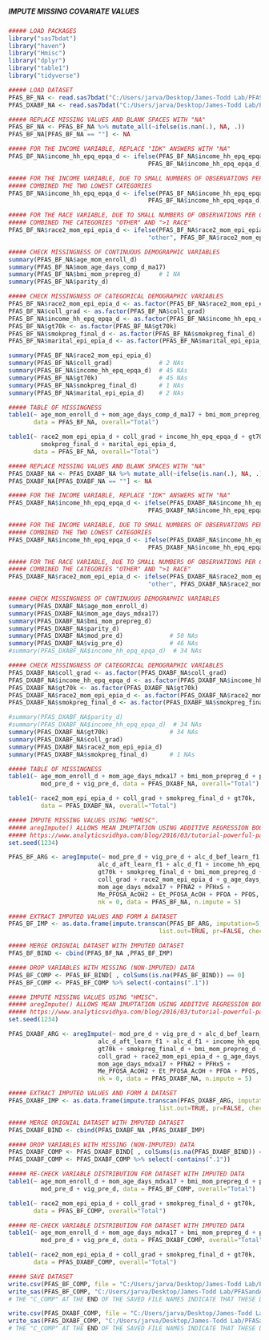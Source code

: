 #####                                 #####
##### IMPUTE MISSING COVARIATE VALUES #####
#####                                 #####

```r
##### LOAD PACKAGES
library("sas7bdat")
library("haven")
library("Hmisc")
library("dplyr")
library("table1")
library("tidyverse")

```

```r
##### LOAD DATASET
PFAS_BF_NA <- read.sas7bdat("C:/Users/jarva/Desktop/James-Todd Lab/PFASandAdiposity/Data/PFAS_BF_C.sas7bdat")
PFAS_DXABF_NA <- read.sas7bdat("C:/Users/jarva/Desktop/James-Todd Lab/PFASandAdiposity/Data/PFAS_DXABF_C.sas7bdat")

```

```r
##### REPLACE MISSING VALUES AND BLANK SPACES WITH "NA"
PFAS_BF_NA <- PFAS_BF_NA %>% mutate_all(~ifelse(is.nan(.), NA, .))
PFAS_BF_NA[PFAS_BF_NA == ""] <- NA

##### FOR THE INCOME VARIABLE, REPLACE "IDK" ANSWERS WITH "NA"
PFAS_BF_NA$income_hh_epq_epqa_d <- ifelse(PFAS_BF_NA$income_hh_epq_epqa_d == 9, NA, 
                                       PFAS_BF_NA$income_hh_epq_epqa_d)

##### FOR THE INCOME VARIABLE, DUE TO SMALL NUMBERS OF OBSERVATIONS PER CATEGORY,
##### COMBINED THE TWO LOWEST CATEGORIES
PFAS_BF_NA$income_hh_epq_epqa_d <- ifelse(PFAS_BF_NA$income_hh_epq_epqa_d == 1 | PFAS_BF_NA$income_hh_epq_epqa_d == 2, 3, 
                                       PFAS_BF_NA$income_hh_epq_epqa_d)

##### FOR THE RACE VARIABLE, DUE TO SMALL NUMBERS OF OBSERVATIONS PER CATEGORY,
##### COMBINED THE CATEGORIES "OTHER" AND ">1 RACE"
PFAS_BF_NA$race2_mom_epi_epia_d <- ifelse(PFAS_BF_NA$race2_mom_epi_epia_d == "more than 1 race", 
                                       "other", PFAS_BF_NA$race2_mom_epi_epia_d)

##### CHECK MISSINGNESS OF CONTINUOUS DEMOGRAPHIC VARIABLES
summary(PFAS_BF_NA$age_mom_enroll_d)
summary(PFAS_BF_NA$mom_age_days_comp_d_ma17)
summary(PFAS_BF_NA$bmi_mom_prepreg_d)     # 1 NA
summary(PFAS_BF_NA$parity_d)              

##### CHECK MISSINGNESS OF CATEGORICAL DEMOGRAPHIC VARIABLES
PFAS_BF_NA$race2_mom_epi_epia_d <- as.factor(PFAS_BF_NA$race2_mom_epi_epia_d)
PFAS_BF_NA$coll_grad <- as.factor(PFAS_BF_NA$coll_grad)
PFAS_BF_NA$income_hh_epq_epqa_d <- as.factor(PFAS_BF_NA$income_hh_epq_epqa_d)
PFAS_BF_NA$gt70k <- as.factor(PFAS_BF_NA$gt70k)
PFAS_BF_NA$smokpreg_final_d <- as.factor(PFAS_BF_NA$smokpreg_final_d)
PFAS_BF_NA$marital_epi_epia_d <- as.factor(PFAS_BF_NA$marital_epi_epia_d)

summary(PFAS_BF_NA$race2_mom_epi_epia_d)
summary(PFAS_BF_NA$coll_grad)             # 2 NAs
summary(PFAS_BF_NA$income_hh_epq_epqa_d)  # 45 NAs
summary(PFAS_BF_NA$gt70k)                 # 45 NAs
summary(PFAS_BF_NA$smokpreg_final_d)      # 1 NAs
summary(PFAS_BF_NA$marital_epi_epia_d)    # 2 NAs

##### TABLE OF MISSINGNESS
table1(~ age_mom_enroll_d + mom_age_days_comp_d_ma17 + bmi_mom_prepreg_d + parity_d, 
       data = PFAS_BF_NA, overall="Total")

table1(~ race2_mom_epi_epia_d + coll_grad + income_hh_epq_epqa_d + gt70k +
         smokpreg_final_d + marital_epi_epia_d,
       data = PFAS_BF_NA, overall="Total")

```

```r
##### REPLACE MISSING VALUES AND BLANK SPACES WITH "NA"
PFAS_DXABF_NA <- PFAS_DXABF_NA %>% mutate_all(~ifelse(is.nan(.), NA, .))
PFAS_DXABF_NA[PFAS_DXABF_NA == ""] <- NA

##### FOR THE INCOME VARIABLE, REPLACE "IDK" ANSWERS WITH "NA"
PFAS_DXABF_NA$income_hh_epq_epqa_d <- ifelse(PFAS_DXABF_NA$income_hh_epq_epqa_d == 9, NA, 
                                       PFAS_DXABF_NA$income_hh_epq_epqa_d)

##### FOR THE INCOME VARIABLE, DUE TO SMALL NUMBERS OF OBSERVATIONS PER CATEGORY,
##### COMBINED THE TWO LOWEST CATEGORIES
PFAS_DXABF_NA$income_hh_epq_epqa_d <- ifelse(PFAS_DXABF_NA$income_hh_epq_epqa_d == 1 | PFAS_DXABF_NA$income_hh_epq_epqa_d == 2, 3, 
                                       PFAS_DXABF_NA$income_hh_epq_epqa_d)

##### FOR THE RACE VARIABLE, DUE TO SMALL NUMBERS OF OBSERVATIONS PER CATEGORY,
##### COMBINED THE CATEGORIES "OTHER" AND ">1 RACE"
PFAS_DXABF_NA$race2_mom_epi_epia_d <- ifelse(PFAS_DXABF_NA$race2_mom_epi_epia_d == "more than 1 race", 
                                       "other", PFAS_DXABF_NA$race2_mom_epi_epia_d)

##### CHECK MISSINGNESS OF CONTINUOUS DEMOGRAPHIC VARIABLES
summary(PFAS_DXABF_NA$age_mom_enroll_d)
summary(PFAS_DXABF_NA$mom_age_days_mdxa17)
summary(PFAS_DXABF_NA$bmi_mom_prepreg_d)     
summary(PFAS_DXABF_NA$parity_d)              
summary(PFAS_DXABF_NA$mod_pre_d)             # 50 NAs
summary(PFAS_DXABF_NA$vig_pre_d)             # 46 NAs
#summary(PFAS_DXABF_NA$income_hh_epq_epqa_d)  # 34 NAs

##### CHECK MISSINGNESS OF CATEGORICAL DEMOGRAPHIC VARIABLES
PFAS_DXABF_NA$coll_grad <- as.factor(PFAS_DXABF_NA$coll_grad)
PFAS_DXABF_NA$income_hh_epq_epqa_d <- as.factor(PFAS_DXABF_NA$income_hh_epq_epqa_d)
PFAS_DXABF_NA$gt70k <- as.factor(PFAS_DXABF_NA$gt70k)
PFAS_DXABF_NA$race2_mom_epi_epia_d <- as.factor(PFAS_DXABF_NA$race2_mom_epi_epia_d)
PFAS_DXABF_NA$smokpreg_final_d <- as.factor(PFAS_DXABF_NA$smokpreg_final_d)

#summary(PFAS_DXABF_NA$parity_d)              
#summary(PFAS_DXABF_NA$income_hh_epq_epqa_d)  # 34 NAs
summary(PFAS_DXABF_NA$gt70k)                 # 34 NAs
summary(PFAS_DXABF_NA$coll_grad)             
summary(PFAS_DXABF_NA$race2_mom_epi_epia_d)
summary(PFAS_DXABF_NA$smokpreg_final_d)      # 1 NAs

##### TABLE OF MISSINGNESS
table1(~ age_mom_enroll_d + mom_age_days_mdxa17 + bmi_mom_prepreg_d + parity_d +
         mod_pre_d + vig_pre_d, data = PFAS_DXABF_NA, overall="Total")

table1(~ race2_mom_epi_epia_d + coll_grad + smokpreg_final_d + gt70k,
         data = PFAS_DXABF_NA, overall="Total")

```

```r
##### IMPUTE MISSING VALUES USING "HMISC".
##### aregImpute() ALLOWS MEAN IMUPTATION USING ADDITIVE REGRESSION BOOTSTRAPPING, AND PREDICTIVE MEAN MATCHING.
##### https://www.analyticsvidhya.com/blog/2016/03/tutorial-powerful-packages-imputing-missing-values/
set.seed(1234)

PFAS_BF_ARG <- aregImpute(~ mod_pre_d + vig_pre_d + alc_d_bef_learn_f1 +
                         alc_d_aft_learn_f1 + alc_d_f1 + income_hh_epq_epqa_d +
                         gt70k + smokpreg_final_d + bmi_mom_prepreg_d + parity_d + 
                         coll_grad + race2_mom_epi_epia_d + g_age_days_COLL_D_BLD1 + 
                         mom_age_days_mdxa17 + PFNA2 + PFHxS + 
                         Me_PFOSA_AcOH2 + Et_PFOSA_AcOH + PFOA + PFOS, 
                         nk = 0, data = PFAS_BF_NA, n.impute = 5)

##### EXTRACT IMPUTED VALUES AND FORM A DATASET
PFAS_BF_IMP <- as.data.frame(impute.transcan(PFAS_BF_ARG, imputation=5, data=PFAS_BF_NA, 
                                          list.out=TRUE, pr=FALSE, check=FALSE))

##### MERGE ORIGNIAL DATASET WITH IMPUTED DATASET
PFAS_BF_BIND <- cbind(PFAS_BF_NA ,PFAS_BF_IMP)

##### DROP VARIABLES WITH MISSING (NON-IMPUTED) DATA
PFAS_BF_COMP <- PFAS_BF_BIND[ , colSums(is.na(PFAS_BF_BIND)) == 0]
PFAS_BF_COMP <- PFAS_BF_COMP %>% select(-contains(".1"))

```

```r
##### IMPUTE MISSING VALUES USING "HMISC".
##### aregImpute() ALLOWS MEAN IMUPTATION USING ADDITIVE REGRESSION BOOTSTRAPPING, AND PREDICTIVE MEAN MATCHING.
##### https://www.analyticsvidhya.com/blog/2016/03/tutorial-powerful-packages-imputing-missing-values/
set.seed(1234)

PFAS_DXABF_ARG <- aregImpute(~ mod_pre_d + vig_pre_d + alc_d_bef_learn_f1 +
                         alc_d_aft_learn_f1 + alc_d_f1 + income_hh_epq_epqa_d +
                         gt70k + smokpreg_final_d + bmi_mom_prepreg_d + parity_d + 
                         coll_grad + race2_mom_epi_epia_d + g_age_days_COLL_D_BLD1 + 
                         mom_age_days_mdxa17 + PFNA2 + PFHxS + 
                         Me_PFOSA_AcOH2 + Et_PFOSA_AcOH + PFOA + PFOS, 
                         nk = 0, data = PFAS_DXABF_NA, n.impute = 5)

##### EXTRACT IMPUTED VALUES AND FORM A DATASET
PFAS_DXABF_IMP <- as.data.frame(impute.transcan(PFAS_DXABF_ARG, imputation=5, data=PFAS_DXABF_NA, 
                                          list.out=TRUE, pr=FALSE, check=FALSE))

##### MERGE ORIGNIAL DATASET WITH IMPUTED DATASET
PFAS_DXABF_BIND <- cbind(PFAS_DXABF_NA ,PFAS_DXABF_IMP)

##### DROP VARIABLES WITH MISSING (NON-IMPUTED) DATA
PFAS_DXABF_COMP <- PFAS_DXABF_BIND[ , colSums(is.na(PFAS_DXABF_BIND)) == 0]
PFAS_DXABF_COMP <- PFAS_DXABF_COMP %>% select(-contains(".1"))

```


```r
##### RE-CHECK VARIABLE DISTRIBUTION FOR DATASET WITH IMPUTED DATA 
table1(~ age_mom_enroll_d + mom_age_days_mdxa17 + bmi_mom_prepreg_d + pari y_d +
         mod_pre_d + vig_pre_d, data = PFAS_BF_COMP, overall="Total")

table1(~ race2_mom_epi_epia_d + coll_grad + smokpreg_final_d + gt70k, 
       data = PFAS_BF_COMP, overall="Total")

##### RE-CHECK VARIABLE DISTRIBUTION FOR DATASET WITH IMPUTED DATA 
table1(~ age_mom_enroll_d + mom_age_days_mdxa17 + bmi_mom_prepreg_d + pari y_d +
         mod_pre_d + vig_pre_d, data = PFAS_DXABF_COMP, overall="Total")

table1(~ race2_mom_epi_epia_d + coll_grad + smokpreg_final_d + gt70k, 
       data = PFAS_DXABF_COMP, overall="Total")

```


```r
##### SAVE DATASET
write.csv(PFAS_BF_COMP, file = "C:/Users/jarva/Desktop/James-Todd Lab/PFASandAdiposity/Data/PFAS_BF_COMP.csv", row.names = T)
write_sas(PFAS_BF_COMP, "C:/Users/jarva/Desktop/James-Todd Lab/PFASandAdiposity/Data/PFAS_BF_COMP.sas7bdat")
# THE "C_COMP" AT THE END OF THE SAVED FILE NAMES INDICATE THAT THESE DATASETS ARE CLEAN AND HAVE NO MISSING DATA

write.csv(PFAS_DXABF_COMP, file = "C:/Users/jarva/Desktop/James-Todd Lab/PFASandAdiposity/Data/PFAS_DXABF_COMP.csv", row.names = T)
write_sas(PFAS_DXABF_COMP, "C:/Users/jarva/Desktop/James-Todd Lab/PFASandAdiposity/Data/PFAS_DXABF_COMP.sas7bdat")
# THE "C_COMP" AT THE END OF THE SAVED FILE NAMES INDICATE THAT THESE DATASETS ARE CLEAN AND HAVE NO MISSING DATA

```
